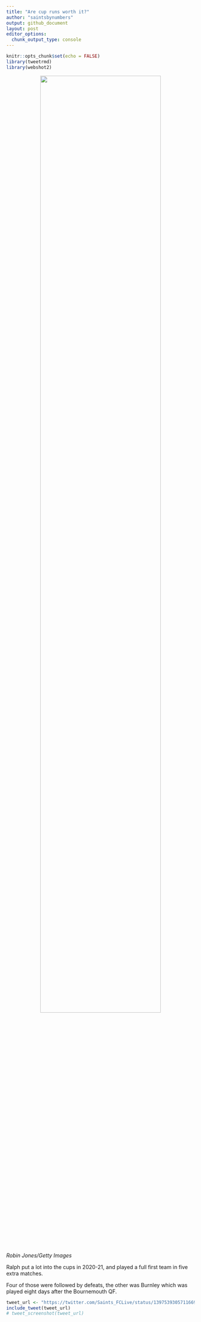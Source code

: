 ```yaml
---
title: "Are cup runs worth it?"
author: "saintsbynumbers"
output: github_document
layout: post
editor_options: 
  chunk_output_type: console
---
```


```r
knitr::opts_chunk$set(echo = FALSE)
library(tweetrmd)
library(webshot2)
```

<center>
<img src="{{site.baseurl}}/images/2021-5-26-are-cup-runs-worth-it/ralph.jpg" width="80%">  
</center>  

*Robin Jones/Getty Images*

Ralph put a lot into the cups in 2020-21, and played a full first team in five extra matches.

Four of those were followed by defeats, the other was Burnley which was played eight days after the Bournemouth QF.

```r
tweet_url <- "https://twitter.com/Saints_FCLive/status/1397539305711669251"
include_tweet(tweet_url)
# tweet_screenshot(tweet_url)
```

